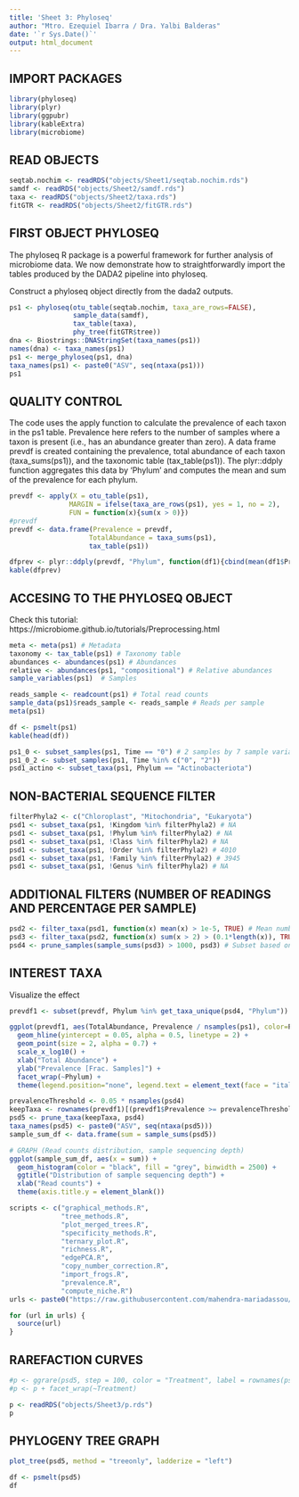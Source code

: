 ```yaml
---
title: 'Sheet 3: Phyloseq'
author: "Mtro. Ezequiel Ibarra / Dra. Yalbi Balderas"
date: '`r Sys.Date()`'
output: html_document
---
```


## IMPORT PACKAGES

```r
library(phyloseq) 
library(plyr)
library(ggpubr)
library(kableExtra)
library(microbiome)
```

## READ OBJECTS

```r
seqtab.nochim <- readRDS("objects/Sheet1/seqtab.nochim.rds")
samdf <- readRDS("objects/Sheet2/samdf.rds")
taxa <- readRDS("objects/Sheet2/taxa.rds")
fitGTR <- readRDS("objects/Sheet2/fitGTR.rds")
```

## FIRST OBJECT PHYLOSEQ

The phyloseq R package is a powerful framework for further analysis of microbiome data. We now demonstrate how to straightforwardly import the tables produced by the DADA2 pipeline into phyloseq.

Construct a phyloseq object directly from the dada2 outputs.

```r
ps1 <- phyloseq(otu_table(seqtab.nochim, taxa_are_rows=FALSE), 
                sample_data(samdf), 
                tax_table(taxa),
                phy_tree(fitGTR$tree))
dna <- Biostrings::DNAStringSet(taxa_names(ps1))
names(dna) <- taxa_names(ps1)
ps1 <- merge_phyloseq(ps1, dna)
taxa_names(ps1) <- paste0("ASV", seq(ntaxa(ps1)))
ps1 
```

## QUALITY CONTROL

The code uses the apply function to calculate the prevalence of each taxon in the ps1 table. Prevalence here refers to the number of samples where a taxon is present (i.e., has an abundance greater than zero). A data frame prevdf is created containing the prevalence, total abundance of each taxon (taxa_sums(ps1)), and the taxonomic table (tax_table(ps1)). The plyr::ddply function aggregates this data by 'Phylum' and computes the mean and sum of the prevalence for each phylum.

```r
prevdf <- apply(X = otu_table(ps1),
               MARGIN = ifelse(taxa_are_rows(ps1), yes = 1, no = 2),
               FUN = function(x){sum(x > 0)})
#prevdf
prevdf <- data.frame(Prevalence = prevdf,
                    TotalAbundance = taxa_sums(ps1),
                    tax_table(ps1))

dfprev <- plyr::ddply(prevdf, "Phylum", function(df1){cbind(mean(df1$Prevalence),sum(df1$Prevalence))})
kable(dfprev)
```

## ACCESING TO THE PHYLOSEQ OBJECT 
Check this tutorial: https://microbiome.github.io/tutorials/Preprocessing.html

```r

meta <- meta(ps1) # Metadata
taxonomy <- tax_table(ps1) # Taxonomy table
abundances <- abundances(ps1) # Abundances
relative <- abundances(ps1, "compositional") # Relative abundances
sample_variables(ps1)  # Samples 

reads_sample <- readcount(ps1) # Total read counts
sample_data(ps1)$reads_sample <- reads_sample # Reads per sample
meta(ps1)

df <- psmelt(ps1)
kable(head(df))

ps1_0 <- subset_samples(ps1, Time == "0") # 2 samples by 7 sample variables
ps1_0_2 <- subset_samples(ps1, Time %in% c("0", "2"))
psd1_actino <- subset_taxa(ps1, Phylum == "Actinobacteriota")
```

## NON-BACTERIAL SEQUENCE FILTER

```r
filterPhyla2 <- c("Chloroplast", "Mitochondria", "Eukaryota")
psd1 <- subset_taxa(ps1, !Kingdom %in% filterPhyla2) # NA
psd1 <- subset_taxa(ps1, !Phylum %in% filterPhyla2) # NA
psd1 <- subset_taxa(ps1, !Class %in% filterPhyla2) # NA
psd1 <- subset_taxa(ps1, !Order %in% filterPhyla2) # 4010
psd1 <- subset_taxa(ps1, !Family %in% filterPhyla2) # 3945
psd1 <- subset_taxa(ps1, !Genus %in% filterPhyla2) # NA
```

## ADDITIONAL FILTERS (NUMBER OF READINGS AND PERCENTAGE PER SAMPLE)

```r
psd2 <- filter_taxa(psd1, function(x) mean(x) > 1e-5, TRUE) # Mean number of read counts
psd3 <- filter_taxa(psd2, function(x) sum(x > 2) > (0.1*length(x)), TRUE) # Remove taxa observed X times in at least 10% of the samples
psd4 <- prune_samples(sample_sums(psd3) > 1000, psd3) # Subset based on how many reads each sample have. 
```

## INTEREST TAXA

Visualize the effect 
```r

prevdf1 <- subset(prevdf, Phylum %in% get_taxa_unique(psd4, "Phylum"))

ggplot(prevdf1, aes(TotalAbundance, Prevalence / nsamples(ps1), color=Phylum)) +
  geom_hline(yintercept = 0.05, alpha = 0.5, linetype = 2) +  
  geom_point(size = 2, alpha = 0.7) +
  scale_x_log10() +  
  xlab("Total Abundance") + 
  ylab("Prevalence [Frac. Samples]") +
  facet_wrap(~Phylum) + 
  theme(legend.position="none", legend.text = element_text(face = "italic"))
```

```r

prevalenceThreshold <- 0.05 * nsamples(psd4)
keepTaxa <- rownames(prevdf1)[(prevdf1$Prevalence >= prevalenceThreshold)]
psd5 <- prune_taxa(keepTaxa, psd4)
taxa_names(psd5) <- paste0("ASV", seq(ntaxa(psd5)))
sample_sum_df <- data.frame(sum = sample_sums(psd5))

# GRAPH (Read counts distribution, sample sequencing depth)
ggplot(sample_sum_df, aes(x = sum)) + 
  geom_histogram(color = "black", fill = "grey", binwidth = 2500) +
  ggtitle("Distribution of sample sequencing depth") + 
  xlab("Read counts") +
  theme(axis.title.y = element_blank())
```

```r
scripts <- c("graphical_methods.R",
             "tree_methods.R",
             "plot_merged_trees.R",
             "specificity_methods.R",
             "ternary_plot.R",
             "richness.R",
             "edgePCA.R",
             "copy_number_correction.R",
             "import_frogs.R",
             "prevalence.R",
             "compute_niche.R")
urls <- paste0("https://raw.githubusercontent.com/mahendra-mariadassou/phyloseq-extended/master/R/", scripts)

for (url in urls) {
  source(url)
}
```

## RAREFACTION CURVES

```r
#p <- ggrare(psd5, step = 100, color = "Treatment", label = rownames(psd5@sam_data), se = TRUE)
#p <- p + facet_wrap(~Treatment)

p <- readRDS("objects/Sheet3/p.rds")
p

```

## PHYLOGENY TREE GRAPH

```r
plot_tree(psd5, method = "treeonly", ladderize = "left")
```

```r
df <- psmelt(psd5)
df
```


